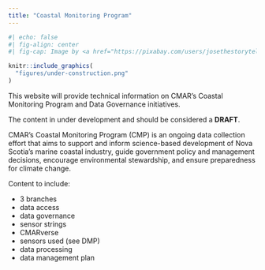```yaml
---
title: "Coastal Monitoring Program"
---
```


```r
#| echo: false
#| fig-align: center
#| fig-cap: Image by <a href="https://pixabay.com/users/josethestoryteller-5100055/?utm_source=link-attribution&amp;utm_medium=referral&amp;utm_campaign=image&amp;utm_content=2408062">Jose R. Cabello</a> from <a href="https://pixabay.com//?utm_source=link-attribution&amp;utm_medium=referral&amp;utm_campaign=image&amp;utm_content=2408062">Pixabay</a>

knitr::include_graphics(
  "figures/under-construction.png"
)

```

This website will provide technical information on CMAR's Coastal Monitoring Program and Data Governance initiatives.

The content in under development and should be considered a **DRAFT**.


CMAR's Coastal Monitoring Program (CMP) is an ongoing data collection effort that aims to support and inform science-based development of Nova Scotia's marine coastal industry, guide government policy and management decisions, encourage environmental stewardship, and ensure preparedness for climate change. 

Content to include:

- 3 branches
- data access
- data governance
- sensor strings
- CMARverse
- sensors used (see DMP)
- data processing
- data management plan